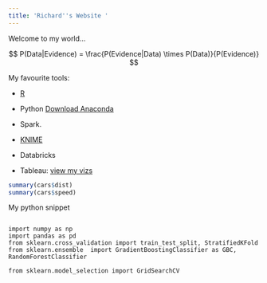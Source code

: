 ```yaml
---
title: 'Richard''s Website '
---
```



Welcome to my world...


$$ P(Data|Evidence) =  \frac{P(Evidence|Data) \times P(Data)}{P(Evidence)} $$



My favourite tools:

-  [R](https://www.r-project.org/)

-  Python [Download Anaconda](https://www.anaconda.com/download/)

-  Spark. 

-  [KNIME](https://www.knime.com/)

-  Databricks

-  Tableau: [view my vizs](https://public.tableau.com/profile/richard.wanjohi#!/)


```r
summary(cars$dist)
summary(cars$speed)
```

My python snippet

```

import numpy as np
import pandas as pd
from sklearn.cross_validation import train_test_split, StratifiedKFold 
from sklearn.ensemble  import GradientBoostingClassifier as GBC, RandomForestClassifier

from sklearn.model_selection import GridSearchCV

```


